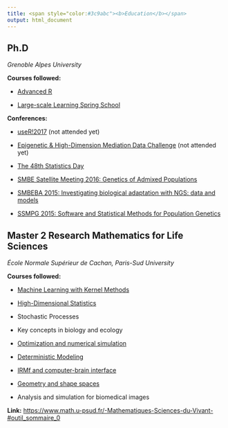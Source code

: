 ```yaml
---
title: <span style="color:#3c9abc"><b>Education</b></span>
output: html_document
---
```


## **Ph.D**   
*Grenoble Alpes University*

**Courses followed:**

- [Advanced R](https://toltex.u-ga.fr/formation)

- [Large-scale Learning Spring School](http://ama.liglab.fr/Khronos/index.php?title=KSS2015)

**Conferences:**

- [useR!2017](https://user2017.brussels/) (not attended yet)

- [Epigenetic & High-Dimension Mediation Data Challenge](https://data-institute.univ-grenoble-alpes.fr/events/epigenetic-high-dimension-mediation-data-challenge-710076.htm?RH=10277933037836520) (not attended yet)

- [The 48th Statistics Day](http://jds2016.sfds.asso.fr/?lang=en)

- [SMBE Satellite Meeting 2016: Genetics of Admixed Populations](http://anthgen.org/smbe2016/)

- [SMBEBA 2015: Investigating biological adaptation with NGS: data and models](http://smbeba2015.imag.fr/)

- [SSMPG 2015: Software and Statistical Methods for Population Genetics](http://ssmpg2015.imag.fr/)

## **Master 2 Research** Mathematics for Life Sciences  
*École Normale Supérieur de Cachan, Paris-Sud University*

**Courses followed:**

- [Machine Learning with Kernel Methods](http://members.cbio.mines-paristech.fr/~jvert/svn/kernelcourse/course/2017mva/index.html)

- [High-Dimensional Statistics](http://www.cmap.polytechnique.fr/~giraud/MSV/stats.html)

- Stochastic Processes

- Key concepts in biology and ecology

- [Optimization and numerical simulation](http://www.di.ens.fr/~aspremon/MathSVM2.html)

- [Deterministic Modeling](https://sites.google.com/site/stephanieallassonniere/enseignements/mathsv)

- [IRMf and computer-brain interface](http://www-sop.inria.fr/members/Maureen.Clerc/documents/FunctionalBrainImaging_MVA_dec2008.pdf)

- [Geometry and shape spaces](http://atrouve.perso.math.cnrs.fr/GEF/index.html)

- Analysis and simulation for biomedical images

**Link:** [https://www.math.u-psud.fr/-Mathematiques-Sciences-du-Vivant-#outil_sommaire_0](https://www.math.u-psud.fr/-Mathematiques-Sciences-du-Vivant-#outil_sommaire_0)